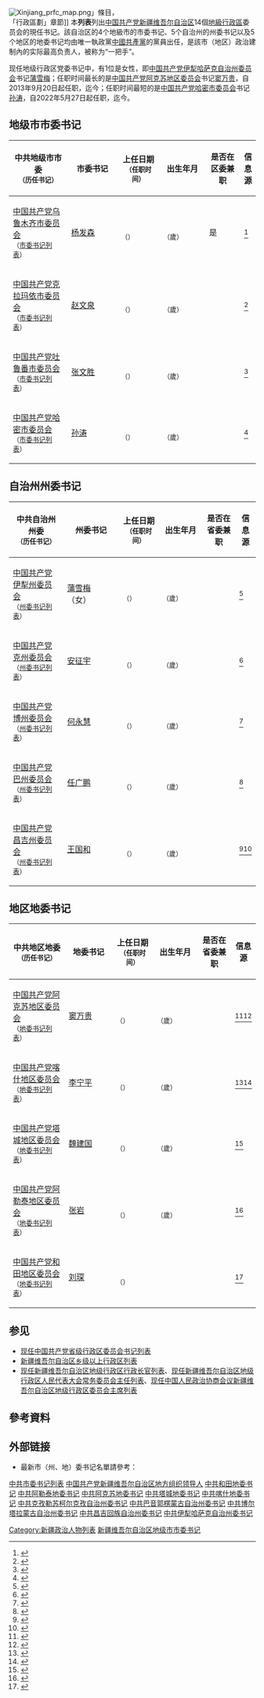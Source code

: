 {{动态列表}}
[[File:Xinjiang_prfc_map.png|thumb]]」條目，<br>「行政區劃」章節]]
本'''列表'''列出[[中国共产党|中国共产党]][[新疆维吾尔自治区|新疆维吾尔自治区]]14個[[地級行政區|地級行政區]]委员会的現任书记。該自治区的4个地級市的市委书记、5个自治州的州委书记以及5个地区的地委书记均由唯一執政黨[[中國共產黨|中國共產黨]]的黨員出任，是該市（地区）政治建制內的实际最高负责人，被称为“一把手”。

现任地级行政区党委书记中，有1位是女性，即[[中国共产党伊犁哈萨克自治州委员会|中国共产党伊犁哈萨克自治州委员会]]书记[[蒲雪梅|蒲雪梅]]；任职时间最长的是[[中国共产党阿克苏地区委员会|中国共产党阿克苏地区委员会]]书记[[窦万贵|窦万贵]]，自2013年9月20日起任职，迄今{{age in years and months|age=no|2013|9|20}}；任职时间最短的是[[中国共产党哈密市委员会|中国共产党哈密市委员会]]书记[[孙涛_(1974年)|孙涛]]，自2022年5月27日起任职，迄今{{age in years and months|age=no|2022|5|27}}。

==地级市市委书记==
{| class="sortable wikitable" style="text-align: center;"
! scope="col" style="width: 200px;"| 中共地级市市委<br /><small>（历任书记）
! scope="col" style="width: 175px;"| 市委书记
! scope="col" style="width: 125px;"| 上任日期<br /><small>（任职时间）
! scope="col" style="width: 125px;"| 出生年月<br /><small>
! scope="col" style="width: 105px;"| 是否在<br />区委兼职
! scope="col" class="unsortable"| 信息源

|-
| [[中国共产党乌鲁木齐市委员会|中国共产党乌鲁木齐市委员会]]<br /><small>（[[中国共产党乌鲁木齐市委员会书记列表|市委书记列表]]）</small>
| [[杨发森|杨发森]]
| {{Start date|2021|10|25}}<br /><small>（{{age in years and months|age=no|2021|10|25}}）</small>
| {{Start date|1971|2}}<br /><small>（{{age in years|1971|2|1}}歲）
| 是
| <ref>{{cite web |author1=蒋子文 |title=杨发森已任新疆乌鲁木齐市委书记 |url=https://www.thepaper.cn/newsDetail_forward_15063781 |website=澎湃新闻 |accessdate=2021-10-25 |date=2021-10-25 |archive-date=2021-10-27 |archive-url=https://web.archive.org/web/20211027044250/https://www.thepaper.cn/newsDetail_forward_15063781 |dead-url=no }}</ref>

|-
| [[中国共产党克拉玛依市委员会|中国共产党克拉玛依市委员会]]<br /><small>（[[中国共产党克拉玛依市委员会书记列表|市委书记列表]]）</small>
| [[赵文泉|赵文泉]]
| {{Start date|2017|3|31}}<br /><small>（{{age in years and months|age=no|2017|3|31}}）</small>
| {{Start date|1963|11}}<br /><small>（{{age in years|1963|11|1}}歲）
| 
| <ref>{{cite web |author1=蒋子文 |title=新疆吐鲁番市政协主席赵文泉履新克拉玛依市委书记 |url=https://www.thepaper.cn/newsDetail_forward_1653311 |website=澎湃新闻 |accessdate=2021-02-20 |date=2017-04-01 |archive-date=2018-03-23 |archive-url=https://web.archive.org/web/20180323163046/http://www.thepaper.cn/newsDetail_forward_1653311 |dead-url=no }}</ref>

|-
| [[中国共产党吐鲁番市委员会|中国共产党吐鲁番市委员会]]<br /><small>（[[中国共产党吐鲁番市委员会书记列表|市委书记列表]]）</small>
| [[张文胜|张文胜]]
| {{Start date|2017|3|31}}<br /><small>（{{age in years and months|age=no|2017|3|31}}）</small>
| {{Start date|1968|1}}<br /><small>（{{age in years|1968|1|1}}歲）
| 
| <ref>{{cite web |author1=蒋子文 |title=乌鲁木齐市委副书记、市政协党组书记张文胜任吐鲁番市委书记 |url=https://www.thepaper.cn/newsDetail_forward_1654765 |website=澎湃新闻 |accessdate=2021-02-20 |date=2017-04-04 |archive-date=2019-08-20 |archive-url=https://web.archive.org/web/20190820105833/http://www.thepaper.cn/newsDetail_forward_1654765 |dead-url=no }}</ref>

|-
| [[中国共产党哈密市委员会|中国共产党哈密市委员会]]<br /><small>（[[中国共产党哈密市委员会书记列表|市委书记列表]]）</small>
| [[孙涛_(1974年)|孙涛]]
| {{Start date|2022|5|27}}<br /><small>（{{age in years and months|age=no|2022|5|27}}）</small>
| {{Start date|1974|11}}<br /><small>（{{age in years|1974|11|1}}歲）
| 
| <ref>{{cite web |title=孙涛任哈密市委书记 |url=http://district.ce.cn/newarea/sddy/202205/28/t20220528_37626556.shtml |website=中国经济网 |accessdate=2022-06-05 |date=2022-05-28 }}</ref>
|}

==自治州州委书记==
{| class="sortable wikitable" style="text-align: center;"
! scope="col" style="width: 200px;"| 中共自治州州委<br /><small>（历任书记）
! scope="col" style="width: 175px;"| 州委书记
! scope="col" style="width: 125px;"| 上任日期<br /><small>（任职时间）
! scope="col" style="width: 125px;"| 出生年月<br /><small>
! scope="col" style="width: 105px;"| 是否在<br />省委兼职
! scope="col" class="unsortable"| 信息源

|-
| [[中国共产党伊犁哈萨克自治州委员会|中国共产党伊犁州委员会]]<br /><small>（[[中国共产党伊犁哈萨克自治州委员会书记列表|州委书记列表]]）</small>
| [[蒲雪梅|蒲雪梅]]<br>（女）
| {{Start date|2022|4|22}}<br /><small>（{{age in years and months|age=no|2022|4|22}}）</small>
| {{Start date|1966|1}}<br /><small>（{{age in years|1966|1|1}}歲）
| 
| <ref>{{cite web |title=蒲雪梅任伊犁州党委书记 |url=http://district.ce.cn/newarea/sddy/202204/25/t20220425_37528070.shtml |website=中国经济网 |accessdate=2022-05-01 |date=2022-04-25 }}</ref>

|-
| [[中国共产党克孜勒苏柯尔克孜自治州委员会|中国共产党克州委员会]]<br /><small>（[[中国共产党克孜勒苏柯尔克孜自治州委员会书记列表|州委书记列表]]）</small>
| [[安征宇|安征宇]]
| {{Start date|2017|10|31}}<br /><small>（{{age in years and months|age=no|2017|10|31}}）</small>
| {{Start date|1963|10}}<br /><small>（{{age in years|1963|10|1}}歲）
| 
| <ref>{{cite web |title=安征宇任克州党委书记 刘会军不再担任 |url=http://district.ce.cn/newarea/sddy/201711/01/t20171101_26722692.shtml |website=中国经济网 |accessdate=2021-02-20 |date=2017-11-01 |archive-date=2020-10-21 |archive-url=https://web.archive.org/web/20201021214532/http://district.ce.cn/newarea/sddy/201711/01/t20171101_26722692.shtml |dead-url=no }}</ref>

|-
| [[中国共产党博尔塔拉蒙古自治州委员会|中国共产党博州委员会]]<br /><small>（[[中国共产党博尔塔拉蒙古自治州委员会书记列表|州委书记列表]]）</small>
| [[何永慧|何永慧]]
| {{Start date|2020|5|31}}<br /><small>（{{age in years and months|age=no|2020|5|31}}）</small>
| {{Start date|1968|1}}<br /><small>（{{age in years|1968|1|1}}歲）
| 
| <ref>{{cite web |title=履新州党委副书记2个月后，他升任党委书记 |url=http://www.bjnews.com.cn/feature/2020/06/03/734553.html |website=新京报 |accessdate=2021-02-20 |date=2020-06-03}}</ref>

|-
| [[中国共产党巴音郭楞蒙古自治州委员会|中国共产党巴州委员会]]<br /><small>（[[中国共产党巴音郭楞蒙古自治州委员会书记列表|州委书记列表]]）</small>
| [[任广鹏|任广鹏]]
| {{Start date|2021|1|19}}<br /><small>（{{age in years and months|age=no|2021|1|19}}）</small>
| {{Start date|1971|4}}<br /><small>（{{age in years|1971|4|1}}歲）
| 
| <ref>{{cite web |title=巴音郭楞州党委书记任广鹏对州地方志工作作出指示 |url=http://www.xjtonglan.com/xwzx/szdt/6312.shtml |website=新疆地情网 |accessdate=2022-05-01 |date=2021-04-06 }}</ref>

|-
| [[中国共产党昌吉回族自治州委员会|中国共产党昌吉州委员会]]<br /><small>（[[中国共产党昌吉回族自治州委员会书记列表|州委书记列表]]）</small>
| [[王国和|王国和]]
| {{Start date|2018|1|29}}<br /><small>（{{age in years and months|age=no|2018|1|29}}）</small>
| {{Start date|1965|1}}<br /><small>（{{age in years|1965|1|1}}歲）
| 
| <ref>{{cite web |author1=杨海军 |title=昌吉州党委书记王国和到州人大、州政协和昌吉军分区调研（图） |url=http://www.cj.gov.cn/zgxx/xwzx/tpxw/841191.htm |website=昌吉回族自治州人民政府 |publisher=昌吉新闻网 |accessdate=2021-02-20 |date=2018-01-31}}</ref><ref>{{cite web |title=沙尔合提·阿汗任新疆维吾尔自治区党委代秘书长 王国和接任昌吉州委书记 |url=http://district.ce.cn/newarea/sddy/201802/14/t20180214_28184847_1.shtml |website=中国经济网 |accessdate=2021-02-20 |date=2018-02-14 |archive-date=2020-10-21 |archive-url=https://web.archive.org/web/20201021211913/http://district.ce.cn/newarea/sddy/201802/14/t20180214_28184847_1.shtml |dead-url=no }}</ref>

|}

==地区地委书记==
{| class="sortable wikitable" style="text-align: center;"
! scope="col" style="width: 200px;"| 中共地区地委<br /><small>（历任书记）
! scope="col" style="width: 175px;"| 地委书记
! scope="col" style="width: 125px;"| 上任日期<br /><small>（任职时间）
! scope="col" style="width: 125px;"| 出生年月<br /><small>
! scope="col" style="width: 105px;"| 是否在<br />省委兼职
! scope="col" class="unsortable"| 信息源

|-
| [[中国共产党阿克苏地区委员会|中国共产党阿克苏地区委员会]]<br /><small>（[[中国共产党阿克苏地区委员会书记列表|地委书记列表]]）</small>
| [[窦万贵|窦万贵]]
| {{Start date|2013|9|20}}<br /><small>（{{age in years and months|age=no|2013|9|20}}）</small>
| {{Start date|1962|10}}<br /><small>（{{age in years|1962|10|1}}歲）
| 
| <ref>{{cite web |author1=陈晓增 |author2=黄蓉蓉 |title=窦万贵任中共阿克苏地委书记 |url=https://www.chinanews.com/df/2013/09-21/5303594.shtml |website=中国新闻网 |accessdate=2021-02-20 |date=2013-09-21 |archive-date=2020-12-07 |archive-url=https://web.archive.org/web/20201207233556/http://www.chinanews.com/df/2013/09-21/5303594.shtml |dead-url=no }}</ref><ref>{{cite web |title=窦万贵 |url=http://ldzl.people.com.cn/dfzlk/front/personPage5014.htm |website=人民网地方领导资料库 |accessdate=2021-02-20 |archive-date=2017-08-18 |archive-url=https://web.archive.org/web/20170818085948/http://ldzl.people.com.cn/dfzlk/front/personPage5014.htm |dead-url=no }}</ref>

|-
| [[中国共产党喀什地区委员会|中国共产党喀什地区委员会]]<br /><small>（[[中国共产党喀什地区委员会书记列表|地委书记列表]]）</small>
| [[李宁平_(1964年)|李宁平]]
| {{Start date|2016|12|5}}<br /><small>（{{age in years and months|age=no|2016|12|5}}）</small>
| {{Start date|1964|8}}<br /><small>（{{age in years|1964|8|1}}歲）
| 
| <ref>{{cite web |title=曾存任新疆伊犁州党委书记，李宁平任喀什地委书记 |url=https://www.thepaper.cn/newsDetail_forward_1574469 |website=澎湃新闻 |accessdate=2021-02-20 |date=2016-12-05 |archive-date=2018-09-12 |archive-url=https://web.archive.org/web/20180912155912/http://www.thepaper.cn/newsDetail_forward_1574469 |dead-url=no }}</ref><ref>{{cite web |title=常委会副主任 李宁平 |url=http://www.xjpcsc.gov.cn/content/%E6%9D%8E%E5%AE%81%E5%B9%B3.html |website=新疆维吾尔自治区人民代表大会常务委员会 |accessdate=2021-02-20}}</ref>

|-
| [[中国共产党塔城地区委员会|中国共产党塔城地区委员会]]<br /><small>（[[中国共产党塔城地区委员会书记列表|地委书记列表]]）</small>
| [[魏建国_(1968年)|魏建国]]
| {{Start date|2022|1|23}}<br /><small>（{{age in years and months|age=no|2022|1|23}}）</small>
| {{Start date|1968|4}}<br /><small>（{{age in years|1968|4|1}}歲）
| 
| <ref>{{cite web |title=塔城地区代表团审议政府工作报告、审查计划报告、预算报告及其草案 |url=http://www.tcxw.cc/content-10-62486-1.html |website=塔城日报 |accessdate=2022-05-01 |date=2022-01-27 }}</ref>

|-
| [[中国共产党阿勒泰地区委员会|中国共产党阿勒泰地区委员会]]<br /><small>（[[中国共产党阿勒泰地区委员会书记列表|地委书记列表]]）</small>
| [[张岩_(1964年)|张岩]]
| {{Start date|2017|3|19}}<br /><small>（{{age in years and months|age=no|2017|3|19}}）</small>
| {{Start date|1964}}<br /><small>（{{age in years|1964|1|1}}歲）
| 
| <ref>{{cite web |title=张岩任阿勒泰地委书记 邓章武被免职 |url=http://district.ce.cn/newarea/sddy/201703/20/t20170320_21175291.shtml |website=中国经济网 |accessdate=2021-02-20 |date=2017-03-20 |archive-date=2020-09-25 |archive-url=https://web.archive.org/web/20200925171559/http://district.ce.cn/newarea/sddy/201703/20/t20170320_21175291.shtml |dead-url=no }}</ref>

|-
| [[中国共产党和田地区委员会|中国共产党和田地区委员会]]<br /><small>（[[中国共产党和田地区委员会书记列表|地委书记列表]]）</small>
| [[刘琛|刘琛]]
| {{Start date|2021|11|26}}<br /><small>（{{age in years and months|age=no|2021|11|26}}）</small>
| 
| 
| <ref>{{cite web |title=农发行新疆分行与和田地区行政公署签署战略合作协议 |url=http://www.xj.xinhuanet.com/zt/2021-12/01/c_1128119650.htm |website=新华网新疆频道 |accessdate=2022-05-01 |date=2021-12-01 }}</ref>

|}

==参见==
*[[现任中国共产党省级行政区委员会书记列表|现任中国共产党省级行政区委员会书记列表]]
*[[新疆维吾尔自治区乡级以上行政区列表|新疆维吾尔自治区乡级以上行政区列表]]
*[[现任新疆维吾尔自治区地级行政区行政长官列表|现任新疆维吾尔自治区地级行政区行政长官列表]]、[[现任新疆维吾尔自治区地级行政区人民代表大会常务委员会主任列表|现任新疆维吾尔自治区地级行政区人民代表大会常务委员会主任列表]]、[[现任中国人民政治协商会议新疆维吾尔自治区地级行政区委员会主席列表|现任中国人民政治协商会议新疆维吾尔自治区地级行政区委员会主席列表]]
{{portal bar|中國|中華人民共和國|新疆|政治|人物|中國共產黨}}

==參考資料==
{{reflist|2}}

==外部链接==
*最新市（州、地）委书记名單請參考：{{cite web|url=http://district.ce.cn/zt/rwk/sf/xj/ds/201206/14/t20120614_1269253.shtml|title=新疆各地书记、市/州长(行署专员)名单+简历（持续更新）|accessdate=2021-02-20|publisher=中国经济网|archive-date=2020-09-19|archive-url=https://web.archive.org/web/20200919082037/http://district.ce.cn/zt/rwk/sf/xj/ds/201206/14/t20120614_1269253.shtml|dead-url=no}}
{{现任中华人民共和国地级行政区领导人}}

[[category:中共市委书记列表|]]
[[category:中国共产党新疆维吾尔自治区地方组织领导人|]]
[[Category:新疆政治人物列表|Category:新疆政治人物列表]]
[[Category:新疆维吾尔自治区地级市市委书记|]]
[[category:中共和田地委书记|]]
[[category:中共阿勒泰地委书记|]]
[[category:中共阿克苏地委书记|]]
[[category:中共塔城地委书记|]]
[[category:中共喀什地委书记|]]
[[category:中共克孜勒苏柯尔克孜自治州委书记|]]
[[category:中共巴音郭楞蒙古自治州委书记|]]
[[category:中共博尔塔拉蒙古自治州委书记|]]
[[category:中共昌吉回族自治州委书记|]]
[[category:中共伊犁哈萨克自治州委书记|]]